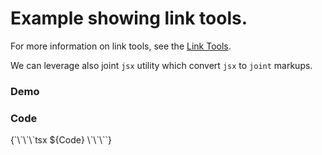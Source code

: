 

<Meta of={Stories} />

# Example showing link tools. 
For more information on link tools, see the [Link Tools](https://resources.jointjs.com/tutorial/link-tools).

We can leverage also joint `jsx` utility which convert `jsx` to `joint` markups.

### Demo
<Canvas of={Stories.Default} />

### Code

<Markdown>
{`\`\`\`tsx
${Code}
\`\`\``}
</Markdown>









